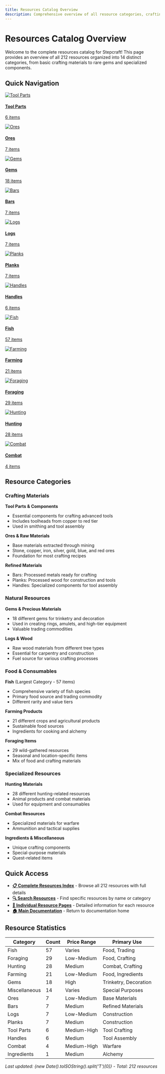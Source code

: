 ```yaml
---
title: Resources Catalog Overview
description: Comprehensive overview of all resource categories, crafting materials, and trading goods in Stepcraft
---
```


# Resources Catalog Overview

Welcome to the complete resources catalog for Stepcraft! This page provides an overview of all 212 resources organized into 14 distinct categories, from basic crafting materials to rare gems and specialized components.

## Quick Navigation

<div className="grid grid-cols-2 md:grid-cols-3 lg:grid-cols-4 gap-4 my-8">
  <a href="#tool-parts" className="flex items-center gap-3 p-4 bg-amber-50 dark:bg-amber-900/20 rounded-lg border border-amber-200 dark:border-amber-700 hover:shadow-md transition-shadow">
    <img src="/assets/icons/smithing.png" alt="Tool Parts" className="w-10 h-10" />
    <div>
      <h4 className="font-semibold text-amber-800 dark:text-amber-200">Tool Parts</h4>
      <p className="text-xs text-amber-600 dark:text-amber-300">6 items</p>
    </div>
  </a>

  <a href="#ores" className="flex items-center gap-3 p-4 bg-stone-50 dark:bg-stone-900/20 rounded-lg border border-stone-200 dark:border-stone-700 hover:shadow-md transition-shadow">
    <img src="/assets/icons/mining.png" alt="Ores" className="w-10 h-10" />
    <div>
      <h4 className="font-semibold text-stone-800 dark:text-stone-200">Ores</h4>
      <p className="text-xs text-stone-600 dark:text-stone-300">7 items</p>
    </div>
  </a>

  <a href="#gems" className="flex items-center gap-3 p-4 bg-purple-50 dark:bg-purple-900/20 rounded-lg border border-purple-200 dark:border-purple-700 hover:shadow-md transition-shadow">
    <img src="/assets/icons/trinketry.png" alt="Gems" className="w-10 h-10" />
    <div>
      <h4 className="font-semibold text-purple-800 dark:text-purple-200">Gems</h4>
      <p className="text-xs text-purple-600 dark:text-purple-300">18 items</p>
    </div>
  </a>

  <a href="#bars" className="flex items-center gap-3 p-4 bg-gray-50 dark:bg-gray-900/20 rounded-lg border border-gray-200 dark:border-gray-700 hover:shadow-md transition-shadow">
    <img src="/assets/icons/smithing.png" alt="Bars" className="w-10 h-10" />
    <div>
      <h4 className="font-semibold text-gray-800 dark:text-gray-200">Bars</h4>
      <p className="text-xs text-gray-600 dark:text-gray-300">7 items</p>
    </div>
  </a>

  <a href="#logs" className="flex items-center gap-3 p-4 bg-amber-50 dark:bg-amber-900/20 rounded-lg border border-amber-200 dark:border-amber-700 hover:shadow-md transition-shadow">
    <img src="/assets/icons/logging.png" alt="Logs" className="w-10 h-10" />
    <div>
      <h4 className="font-semibold text-amber-800 dark:text-amber-200">Logs</h4>
      <p className="text-xs text-amber-600 dark:text-amber-300">7 items</p>
    </div>
  </a>

  <a href="#planks" className="flex items-center gap-3 p-4 bg-yellow-50 dark:bg-yellow-900/20 rounded-lg border border-yellow-200 dark:border-yellow-700 hover:shadow-md transition-shadow">
    <img src="/assets/icons/carpentry.png" alt="Planks" className="w-10 h-10" />
    <div>
      <h4 className="font-semibold text-yellow-800 dark:text-yellow-200">Planks</h4>
      <p className="text-xs text-yellow-600 dark:text-yellow-300">7 items</p>
    </div>
  </a>

  <a href="#handles" className="flex items-center gap-3 p-4 bg-orange-50 dark:bg-orange-900/20 rounded-lg border border-orange-200 dark:border-orange-700 hover:shadow-md transition-shadow">
    <img src="/assets/icons/carpentry.png" alt="Handles" className="w-10 h-10" />
    <div>
      <h4 className="font-semibold text-orange-800 dark:text-orange-200">Handles</h4>
      <p className="text-xs text-orange-600 dark:text-orange-300">6 items</p>
    </div>
  </a>

  <a href="#fish" className="flex items-center gap-3 p-4 bg-blue-50 dark:bg-blue-900/20 rounded-lg border border-blue-200 dark:border-blue-700 hover:shadow-md transition-shadow">
    <img src="/assets/icons/fishing.png" alt="Fish" className="w-10 h-10" />
    <div>
      <h4 className="font-semibold text-blue-800 dark:text-blue-200">Fish</h4>
      <p className="text-xs text-blue-600 dark:text-blue-300">57 items</p>
    </div>
  </a>

  <a href="#farming" className="flex items-center gap-3 p-4 bg-green-50 dark:bg-green-900/20 rounded-lg border border-green-200 dark:border-green-700 hover:shadow-md transition-shadow">
    <img src="/assets/icons/farming.png" alt="Farming" className="w-10 h-10" />
    <div>
      <h4 className="font-semibold text-green-800 dark:text-green-200">Farming</h4>
      <p className="text-xs text-green-600 dark:text-green-300">21 items</p>
    </div>
  </a>

  <a href="#foraging" className="flex items-center gap-3 p-4 bg-lime-50 dark:bg-lime-900/20 rounded-lg border border-lime-200 dark:border-lime-700 hover:shadow-md transition-shadow">
    <img src="/assets/icons/foraging.png" alt="Foraging" className="w-10 h-10" />
    <div>
      <h4 className="font-semibold text-lime-800 dark:text-lime-200">Foraging</h4>
      <p className="text-xs text-lime-600 dark:text-lime-300">29 items</p>
    </div>
  </a>

  <a href="#hunting" className="flex items-center gap-3 p-4 bg-red-50 dark:bg-red-900/20 rounded-lg border border-red-200 dark:border-red-700 hover:shadow-md transition-shadow">
    <img src="/assets/icons/combat.png" alt="Hunting" className="w-10 h-10" />
    <div>
      <h4 className="font-semibold text-red-800 dark:text-red-200">Hunting</h4>
      <p className="text-xs text-red-600 dark:text-red-300">28 items</p>
    </div>
  </a>

  <a href="#combat" className="flex items-center gap-3 p-4 bg-red-50 dark:bg-red-900/20 rounded-lg border border-red-200 dark:border-red-700 hover:shadow-md transition-shadow">
    <img src="/assets/icons/combat.png" alt="Combat" className="w-10 h-10" />
    <div>
      <h4 className="font-semibold text-red-800 dark:text-red-200">Combat</h4>
      <p className="text-xs text-red-600 dark:text-red-300">4 items</p>
    </div>
  </a>
</div>

## Resource Categories

### Crafting Materials

**Tool Parts & Components**
- Essential components for crafting advanced tools
- Includes toolheads from copper to red tier
- Used in smithing and tool assembly

**Ores & Raw Materials** 
- Base materials extracted through mining
- Stone, copper, iron, silver, gold, blue, and red ores
- Foundation for most crafting recipes

**Refined Materials**
- Bars: Processed metals ready for crafting
- Planks: Processed wood for construction and tools
- Handles: Specialized components for tool assembly

### Natural Resources

**Gems & Precious Materials**
- 18 different gems for trinketry and decoration
- Used in creating rings, amulets, and high-tier equipment
- Valuable trading commodities

**Logs & Wood**
- Raw wood materials from different tree types
- Essential for carpentry and construction
- Fuel source for various crafting processes

### Food & Consumables

**Fish** (Largest Category - 57 items)
- Comprehensive variety of fish species
- Primary food source and trading commodity
- Different rarity and value tiers

**Farming Products**
- 21 different crops and agricultural products
- Sustainable food sources
- Ingredients for cooking and alchemy

**Foraging Items**
- 29 wild-gathered resources
- Seasonal and location-specific items
- Mix of food and crafting materials

### Specialized Resources

**Hunting Materials**
- 28 different hunting-related resources
- Animal products and combat materials
- Used for equipment and consumables

**Combat Resources**
- Specialized materials for warfare
- Ammunition and tactical supplies

**Ingredients & Miscellaneous**
- Unique crafting components
- Special-purpose materials
- Quest-related items

## Quick Access

- **[📋 Complete Resources Index](/docs/resources)** - Browse all 212 resources with full details
- **[🔍 Search Resources](/search)** - Find specific resources by name or category  
- **[📖 Individual Resource Pages](/docs/resources/individual)** - Detailed information for each resource
- **[🏠 Main Documentation](/docs)** - Return to documentation home

## Resource Statistics

| Category | Count | Price Range | Primary Use |
|----------|-------|-------------|-------------|
| Fish | 57 | Varies | Food, Trading |
| Foraging | 29 | Low-Medium | Food, Crafting |
| Hunting | 28 | Medium | Combat, Crafting |
| Farming | 21 | Low-Medium | Food, Ingredients |
| Gems | 18 | High | Trinketry, Decoration |
| Miscellaneous | 14 | Varies | Special Purposes |
| Ores | 7 | Low-Medium | Base Materials |
| Bars | 7 | Medium | Refined Materials |
| Logs | 7 | Low-Medium | Construction |
| Planks | 7 | Medium | Construction |
| Tool Parts | 6 | Medium-High | Tool Crafting |
| Handles | 6 | Medium | Tool Assembly |
| Combat | 4 | Medium-High | Warfare |
| Ingredients | 1 | Medium | Alchemy |

*Last updated: {new Date().toISOString().split('T')[0]} - Total: 212 resources*